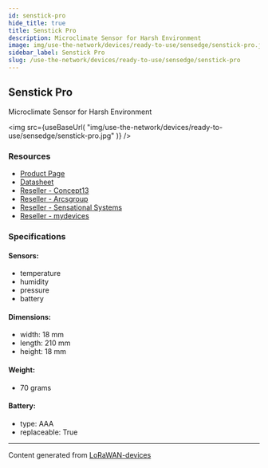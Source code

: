 ```yaml
---
id: senstick-pro
hide_title: true
title: Senstick Pro
description: Microclimate Sensor for Harsh Environment
image: img/use-the-network/devices/ready-to-use/sensedge/senstick-pro.jpg
sidebar_label: Senstick Pro
slug: /use-the-network/devices/ready-to-use/sensedge/senstick-pro
---
```



## Senstick Pro

Microclimate Sensor for Harsh Environment

<img
  src={useBaseUrl(
    "img/use-the-network/devices/ready-to-use/sensedge/senstick-pro.jpg"
  )}
/>

### Resources

- [Product Page](http://senstick.co)
- [Datasheet](http://senstick.co/downloads/Sensedge-SMC20-Datasheet.pdf)
- [Reseller - Concept13](https://www.concept13.co.uk/)
- [Reseller - Arcsgroup](https://thearcsgroup.com/)
- [Reseller - Sensational Systems](https://sensational.systems/)
- [Reseller - mydevices](https://mydevices.com/)

### Specifications

#### Sensors:

- temperature
- humidity
- pressure
- battery

#### Dimensions:

- width: 18 mm
- length: 210 mm
- height: 18 mm

#### Weight:

- 70 grams

#### Battery:

- type: AAA
- replaceable: True

---

Content generated from
[LoRaWAN-devices](https://github.com/TheThingsNetwork/lorawan-devices)
